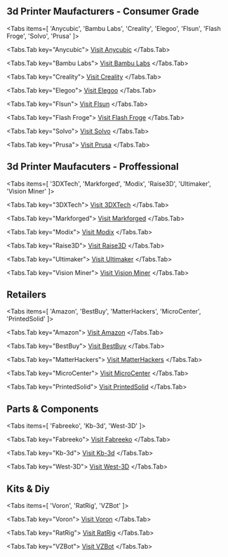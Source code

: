 ## 3d Printer Maufacturers - Consumer Grade


<Tabs items=[
  'Anycubic',
  'Bambu Labs',
  'Creality',
  'Elegoo',
  'Flsun',
  'Flash Froge',
  'Solvo',
  'Prusa'
]>

<Tabs.Tab key="Anycubic">
[Visit Anycubic](https://store.anycubic.com/collections/fdm-printer)
</Tabs.Tab>

<Tabs.Tab key="Bambu Labs">
[Visit Bambu Labs](https://us.store.bambulab.com/collections/3d-printer)
</Tabs.Tab>

<Tabs.Tab key="Creality">
[Visit Creality](https://www.creality.com/)
</Tabs.Tab>

<Tabs.Tab key="Elegoo">
[Visit Elegoo](https://us.elegoo.com/collections/fdm-printers)
</Tabs.Tab>

<Tabs.Tab key="Flsun">
[Visit Flsun](https://us.store.flsun3d.com/collections/3d-printers)
</Tabs.Tab>

<Tabs.Tab key="Flash Froge">
[Visit Flash Froge](https://www.flashforge.com/?srsltid=AfmBOorDPb4MgKjDucqeSqXoUB_b-NYG9Usy6yhm1OC67l2MnTS0stdr)
</Tabs.Tab>

<Tabs.Tab key="Solvo">
[Visit Solvo](https://www.sovol3d.com/collections/3d-printer)
</Tabs.Tab>

<Tabs.Tab key="Prusa">
[Visit Prusa](https://www.prusa3d.com/category/3d-printers/)
</Tabs.Tab>

</Tabs>


## 3d Printer Maufacuters - Proffessional


<Tabs items=[
  '3DXTech',
  'Markforged',
  'Modix',
  'Raise3D',
  'Ultimaker',
  'Vision Miner'
]>

<Tabs.Tab key="3DXTech">
[Visit 3DXTech](https://www.3dxtech.com/pages/3d-printer)
</Tabs.Tab>

<Tabs.Tab key="Markforged">
[Visit Markforged](https://markforged.com/3d-printers)
</Tabs.Tab>

<Tabs.Tab key="Modix">
[Visit Modix](https://www.modix3d.com/online-shop/)
</Tabs.Tab>

<Tabs.Tab key="Raise3D">
[Visit Raise3D](https://www.raise3d.com/3d-printers/)
</Tabs.Tab>

<Tabs.Tab key="Ultimaker">
[Visit Ultimaker](https://ultimaker.com/3d-printers/)
</Tabs.Tab>

<Tabs.Tab key="Vision Miner">
[Visit Vision Miner](https://visionminer.com/collections/3d-printers)
</Tabs.Tab>

</Tabs>


## Retailers


<Tabs items=[
  'Amazon',
  'BestBuy',
  'MatterHackers',
  'MicroCenter',
  'PrintedSolid'
]>

<Tabs.Tab key="Amazon">
[Visit Amazon](https://www.amazon.com/s?k=3d+printers&crid=21J992NVZ5NP5&sprefix=3d+printers%2Caps%2C202&ref=nb_sb_noss_1)
</Tabs.Tab>

<Tabs.Tab key="BestBuy">
[Visit BestBuy](https://www.bestbuy.com/site/printers/3d-printers/pcmcat748300445257.c?id=pcmcat748300445257)
</Tabs.Tab>

<Tabs.Tab key="MatterHackers">
[Visit MatterHackers](https://www.matterhackers.com/store/c/3d-printers)
</Tabs.Tab>

<Tabs.Tab key="MicroCenter">
[Visit MicroCenter](https://www.microcenter.com/site/products/3d-printing.aspx)
</Tabs.Tab>

<Tabs.Tab key="PrintedSolid">
[Visit PrintedSolid](https://www.printedsolid.com/collections/3d-printers)
</Tabs.Tab>

</Tabs>


## Parts & Components


<Tabs items=[
  'Fabreeko',
  'Kb-3d',
  'West-3D'
]>

<Tabs.Tab key="Fabreeko">
[Visit Fabreeko](https://www.fabreeko.com/?srsltid=AfmBOor3UOWFJIHwrLps4U2Rsw9puWUwFpWSVC6mQ8fYIOahPiU1_lmk)
</Tabs.Tab>

<Tabs.Tab key="Kb-3d">
[Visit Kb-3d](https://kb-3d.com/store/)
</Tabs.Tab>

<Tabs.Tab key="West-3D">
[Visit West-3D](https://west3d.com/collections/voron-v2)
</Tabs.Tab>

</Tabs>


## Kits & Diy


<Tabs items=[
  'Voron',
  'RatRig',
  'VZBot'
]>

<Tabs.Tab key="Voron">
[Visit Voron](https://vorondesign.com/)
</Tabs.Tab>

<Tabs.Tab key="RatRig">
[Visit RatRig](https://us.ratrig.com/)
</Tabs.Tab>

<Tabs.Tab key="VZBot">
[Visit VZBot](https://vzbot.org/)
</Tabs.Tab>

</Tabs>


